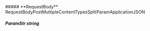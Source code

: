 
<Collapsible>
    ##### **RequestBody** RequestBodyPostMultipleContentTypesSplitParamApplicationJSON
    <Collapsible.Break/>
    <RequestBodyPostMultipleContentTypesSplitParamApplicationJSON/>
</Collapsible>

##### **ParamStr** string

